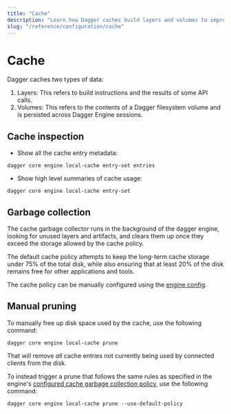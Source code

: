 ```yaml
---
title: "Cache"
description: "Learn how Dagger caches build layers and volumes to improve performance and efficiency in your workflows."
slug: "/reference/configuration/cache"
---
```



# Cache

Dagger caches two types of data:

1. Layers: This refers to build instructions and the results of some API calls.
2. Volumes: This refers to the contents of a Dagger filesystem volume and is persisted across Dagger Engine sessions.

## Cache inspection

- Show all the cache entry metadata:

```shell
dagger core engine local-cache entry-set entries
```

- Show high level summaries of cache usage:

```shell
dagger core engine local-cache entry-set
```

## Garbage collection

The cache garbage collector runs in the background of the dagger engine,
looking for unused layers and artifacts, and clears them up once they exceed
the storage allowed by the cache policy.

The default cache policy attempts to keep the long-term cache storage under 75%
of the total disk, while also ensuring that at least 20% of the disk remains
free for other applications and tools.

The cache policy can be manually configured using the [engine config](./engine.mdx).

## Manual pruning

To manually free up disk space used by the cache, use the following command:

```shell
dagger core engine local-cache prune
```

That will remove *all* cache entries not currently being used by connected clients from the disk.

To instead trigger a prune that follows the same rules as specified in the engine's [configured cache garbage collection policy](./engine.mdx), use the following command:

```shell
dagger core engine local-cache prune --use-default-policy
```
